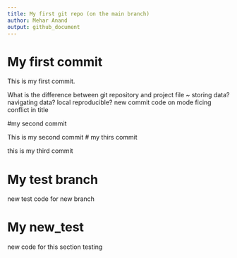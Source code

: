 ```yaml
---
title: My first git repo (on the main branch)
author: Mehar Anand
output: github_document
---
```


# My first commit

This is my first commit.

What is the difference between git repository and project file ~ storing data? navigating data? local reproducible? new commit code on mode
ficing conflict in title

#my second commit

This is my second commit
# my thirs commit

this is my third commit

# My test branch

new test code for new branch

# My new_test
new code for this section testing